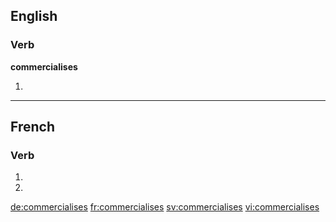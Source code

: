 {{also|commercialisés}}
==English==

===Verb===
'''commercialises'''

# {{third-person singular of|commercialise}}

----

==French==

===Verb===
{{fr-verb-form}}

# {{conjugation of|commercialiser||2|s|pres|ind|lang=fr}}
# {{conjugation of|commercialiser||2|s|pres|sub|lang=fr}}

[[de:commercialises]]
[[fr:commercialises]]
[[sv:commercialises]]
[[vi:commercialises]]